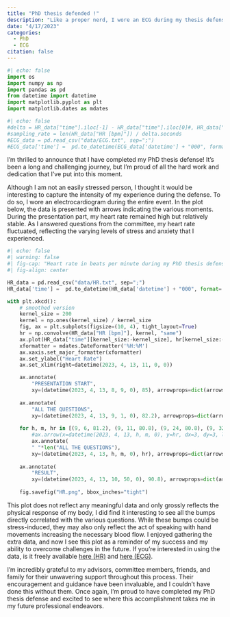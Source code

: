 ```yaml
---
title: "PhD thesis defended !"
description: "Like a proper nerd, I wore an ECG during my thesis defense. Here is the data !"
date: "4/17/2023"
categories:
  - PhD
  - ECG
citation: false
---
```


```python
#| echo: false
import os
import numpy as np
import pandas as pd
from datetime import datetime
import matplotlib.pyplot as plt
import matplotlib.dates as mdates
```


```python
#| echo: false
#delta = HR_data["time"].iloc[-1] - HR_data["time"].iloc[0]#, HR_data["HR [bpm]"]
#sampling_rate = len(HR_data["HR [bpm]"]) / delta.seconds
#ECG_data = pd.read_csv("data/ECG.txt", sep=";")
#ECG_data['time'] =  pd.to_datetime(ECG_data['datetime'] + "000", format='%Y-%m-%dT%H:%M:%S.%f')
```


I'm thrilled to announce that I have completed my PhD thesis defense! It's been a long and challenging journey, but I'm proud of all the hard work and dedication that I've put into this moment. 

Although I am not an easily stressed person, I thought it would be interesting to capture the intensity of my experience during the defense. To do so, I wore an electrocardiogram during the entire event. In the plot below, the data is presented with arrows indicating the various moments. During the presentation part, my heart rate remained high but relatively stable. As I answered questions from the committee, my heart rate fluctuated, reflecting the varying levels of stress and anxiety that I experienced.

```python
#| echo: false
#| warning: false
#| fig-cap: "Heart rate in beats per minute during my PhD thesis defense on April 13th, 2023."
#| fig-align: center

HR_data = pd.read_csv("data/HR.txt", sep=";")
HR_data['time'] =  pd.to_datetime(HR_data['datetime'] + "000", format='%Y-%m-%dT%H:%M:%S.%f')

with plt.xkcd():
    # smoothed version
    kernel_size = 200
    kernel = np.ones(kernel_size) / kernel_size
    fig, ax = plt.subplots(figsize=(10, 4), tight_layout=True)
    hr = np.convolve(HR_data["HR [bpm]"], kernel, "same")
    ax.plot(HR_data["time"][kernel_size:-kernel_size], hr[kernel_size:-kernel_size])
    xformatter = mdates.DateFormatter('%H:%M')
    ax.xaxis.set_major_formatter(xformatter)
    ax.set_ylabel("Heart Rate")
    ax.set_xlim(right=datetime(2023, 4, 13, 11, 0, 0))

    ax.annotate(
        "PRESENTATION START",
        xy=(datetime(2023, 4, 13, 8, 9, 0), 85), arrowprops=dict(arrowstyle='->'), xytext=(datetime(2023, 4, 13, 7, 45, 0), 95))
    
    ax.annotate(
        "ALL THE QUESTIONS",
        xy=(datetime(2023, 4, 13, 9, 1, 0), 82.2), arrowprops=dict(arrowstyle='->'), xytext=(datetime(2023, 4, 13, 9, 45, 0), 95), ha="center")
    
    for h, m, hr in [(9, 6, 81.2), (9, 11, 80.8), (9, 24, 80.8), (9, 32, 82.7), (9, 38, 79), (9, 45, 82.1), (9, 52, 80.3), (10, 2, 81.2), (10, 12, 80.8), (10, 21, 79.4), (10, 31, 82.2)]:
        #ax.arrow(x=datetime(2023, 4, 13, h, m, 0), y=hr, dx=3, dy=3, length_includes_head=True)
        ax.annotate(
        " "*len("ALL THE QUESTIONS"),
        xy=(datetime(2023, 4, 13, h, m, 0), hr), arrowprops=dict(arrowstyle='->'), xytext=(datetime(2023, 4, 13, 9, 45, 0), 95), ha="center")
        
    ax.annotate(
        "RESULT",
        xy=(datetime(2023, 4, 13, 10, 50, 0), 90.8), arrowprops=dict(arrowstyle='->'), xytext=(datetime(2023, 4, 13, 10, 45, 0), 95), ha="center")
    
    fig.savefig("HR.png", bbox_inches="tight")
```

This plot does not reflect any meaningful data and only grossly reflects the physical response of my body, I did find it interesting to see all the bumps directly correlated with the various questions. While these bumps could be stress-induced, they may also only reflect the act of speaking with hand movements increasing the necessary blood flow. I enjoyed gathering the extra data, and now I see this plot as a reminder of my success and my ability to overcome challenges in the future. If you're interested in using the data, is it freely available [here (HR)](./data/HR.txt) and [here (ECG)](./data/ECG.zip).

I'm incredibly grateful to my advisors, committee members, friends, and family for their unwavering support throughout this process. Their encouragement and guidance have been invaluable, and I couldn't have done this without them. Once again, I'm proud to have completed my PhD thesis defense and excited to see where this accomplishment takes me in my future professional endeavors.